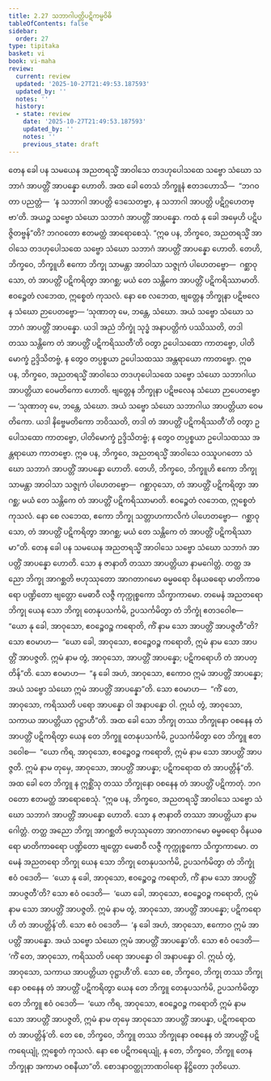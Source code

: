 ```yaml
---
title: 2.27 သဘာဂါပတ္တိပဋိကမ္မဝိဓိ
tableOfContents: false
sidebar:
  order: 27
type: tipitaka
basket: vi
book: vi-maha
review:
  current: review
  updated: '2025-10-27T21:49:53.187593'
  updated_by: ''
  notes: ''
  history:
  - state: review
    date: '2025-10-27T21:49:53.187593'
    updated_by: ''
    notes: ''
    previous_state: draft
---
```



<ReviewStatus review={frontmatter.review} showDetails={true} />

<HypothesisAnnotation frontmatter={frontmatter} />

<DynamicBreadcrumb />

<Division number="171" book="vi-maha" e="ch" v="3" p="170">

<Paragraph number="717" book="vi-maha">
တေန ခေါ ပန သမယေန အညတရသ္မိံ အာဝါသေ တဒဟုပေါသထေ သဗ္ဗော သံဃော သဘာဂံ အာပတ္တိံ အာပန္နော ဟောတိ. အထ ခေါ တေသံ ဘိက္ခူနံ ဧတဒဟောသိ—  “ဘဂဝတာ ပညတ္တံ—  ‘န သဘာဂါ အာပတ္တိ ဒေသေတဗ္ဗာ, န သဘာဂါ အာပတ္တိ ပဋိဂ္ဂဟေတဗ္ဗာ’တိ. အယဉ္စ သဗ္ဗော သံဃော သဘာဂံ အာပတ္တိံ အာပန္နော. ကထံ နု ခေါ အမှေဟိ ပဋိပဇ္ဇိတဗ္ဗန်”တိ? ဘဂဝတော ဧတမတ္ထံ အာရောစေသုံ.
</Paragraph>

<Paragraph number="718" book="vi-maha">
“ဣဓ ပန, ဘိက္ခဝေ, အညတရသ္မိံ အာဝါသေ တဒဟုပေါသထေ သဗ္ဗော သံဃော သဘာဂံ အာပတ္တိံ အာပန္နော ဟောတိ. တေဟိ, ဘိက္ခဝေ, ဘိက္ခူဟိ ဧကော ဘိက္ခု သာမန္တာ အာဝါသာ သဇ္ဇုကံ ပါဟေတဗ္ဗော—  ဂစ္ဆာဝုသော, တံ အာပတ္တိံ ပဋိကရိတွာ အာဂစ္ဆ; မယံ တေ သန္တိကေ အာပတ္တိံ ပဋိကရိဿာမာတိ. ဧဝဉ္စေတံ လဘေထ, ဣစ္စေတံ ကုသလံ. နော စေ လဘေထ, ဗျတ္တေန ဘိက္ခုနာ ပဋိဗလေန သံဃော ဉာပေတဗ္ဗော—
</Paragraph>

<Paragraph number="719" book="vi-maha">
‘သုဏာတု မေ, ဘန္တေ, သံဃော. အယံ သဗ္ဗော သံဃော သဘာဂံ အာပတ္တိံ အာပန္နော. ယဒါ အညံ ဘိက္ခုံ သုဒ္ဓံ အနာပတ္တိကံ ပဿိဿတိ, တဒါ တဿ သန္တိကေ တံ အာပတ္တိံ ပဋိကရိဿတီ’တိ ဝတွာ ဥပေါသထော ကာတဗ္ဗော, ပါတိမောက္ခံ ဥဒ္ဒိသိတဗ္ဗံ, န တွေဝ တပ္ပစ္စယာ ဥပေါသထဿ အန္တရာယော ကာတဗ္ဗော.
</Paragraph>

<Paragraph number="720" book="vi-maha">
ဣဓ ပန, ဘိက္ခဝေ, အညတရသ္မိံ အာဝါသေ တဒဟုပေါသထေ သဗ္ဗော သံဃော သဘာဂါယ အာပတ္တိယာ ဝေမတိကော ဟောတိ. ဗျတ္တေန ဘိက္ခုနာ ပဋိဗလေန သံဃော ဉာပေတဗ္ဗော—
</Paragraph>

<Paragraph number="721" book="vi-maha">
‘သုဏာတု မေ, ဘန္တေ, သံဃော. အယံ သဗ္ဗော သံဃော သဘာဂါယ အာပတ္တိယာ ဝေမတိကော. ယဒါ နိဗ္ဗေမတိကော ဘဝိဿတိ, တဒါ တံ အာပတ္တိံ ပဋိကရိဿတီ’တိ ဝတွာ ဥပေါသထော ကာတဗ္ဗော, ပါတိမောက္ခံ ဥဒ္ဒိသိတဗ္ဗံ; န တွေဝ တပ္ပစ္စယာ ဥပေါသထဿ အန္တရာယော ကာတဗ္ဗော.
</Paragraph>

<Paragraph number="722" book="vi-maha">
ဣဓ ပန, ဘိက္ခဝေ, အညတရသ္မိံ အာဝါသေ ဝဿူပဂတော သံဃော သဘာဂံ အာပတ္တိံ အာပန္နော ဟောတိ. တေဟိ, ဘိက္ခဝေ, ဘိက္ခူဟိ ဧကော ဘိက္ခု သာမန္တာ အာဝါသာ သဇ္ဇုကံ ပါဟေတဗ္ဗော—  ဂစ္ဆာဝုသော, တံ အာပတ္တိံ ပဋိကရိတွာ အာဂစ္ဆ; မယံ တေ သန္တိကေ တံ အာပတ္တိံ ပဋိကရိဿာမာတိ. ဧဝဉ္စေတံ လဘေထ, ဣစ္စေတံ ကုသလံ. နော စေ လဘေထ, ဧကော ဘိက္ခု သတ္တာဟကာလိကံ ပါဟေတဗ္ဗော—  ဂစ္ဆာဝုသော, တံ အာပတ္တိံ ပဋိကရိတွာ အာဂစ္ဆ; မယံ တေ သန္တိကေ တံ အာပတ္တိံ ပဋိကရိဿာမာ”တိ.
</Paragraph>

<Paragraph number="723" book="vi-maha">
တေန ခေါ ပန သမယေန အညတရသ္မိံ အာဝါသေ သဗ္ဗော သံဃော သဘာဂံ အာပတ္တိံ အာပန္နော ဟောတိ. သော န ဇာနာတိ တဿာ အာပတ္တိယာ နာမဂေါတ္တံ. တတ္ထ အညော ဘိက္ခု အာဂစ္ဆတိ ဗဟုဿုတော အာဂတာဂမော ဓမ္မဓရော ဝိနယဓရော မာတိကာဓရော ပဏ္ဍိတော ဗျတ္တော မေဓာဝီ လဇ္ဇီ ကုက္ကုစ္စကော သိက္ခာကာမော. တမေနံ အညတရော ဘိက္ခု ယေန သော ဘိက္ခု တေနုပသင်္ကမိ, ဥပသင်္ကမိတွာ တံ ဘိက္ခုံ ဧတဒဝေါစ—  “ယော နု ခေါ, အာဝုသော, ဧဝဉ္စေဝဉ္စ ကရောတိ, ကိံ နာမ သော အာပတ္တိံ အာပဇ္ဇတီ”တိ? သော ဧဝမာဟ—  “ယော ခေါ, အာဝုသော, ဧဝဉ္စေဝဉ္စ ကရောတိ, ဣမံ နာမ သော အာပတ္တိံ အာပဇ္ဇတိ. ဣမံ နာမ တွံ, အာဝုသော, အာပတ္တိံ အာပန္နော; ပဋိကရောဟိ တံ အာပတ္တိန်”တိ. သော ဧဝမာဟ—  “န ခေါ အဟံ, အာဝုသော, ဧကောဝ ဣမံ အာပတ္တိံ အာပန္နော; အယံ သဗ္ဗော သံဃော ဣမံ အာပတ္တိံ အာပန္နော”တိ. သော ဧဝမာဟ—  “ကိံ တေ, အာဝုသော, ကရိဿတိ ပရော အာပန္နော ဝါ အနာပန္နော ဝါ. ဣင်္ဃ တွံ, အာဝုသော, သကာယ အာပတ္တိယာ ဝုဋ္ဌာဟီ”တိ. အထ ခေါ သော ဘိက္ခု တဿ ဘိက္ခုနော ဝစနေန တံ အာပတ္တိံ ပဋိကရိတွာ ယေန တေ ဘိက္ခူ တေနုပသင်္ကမိ, ဥပသင်္ကမိတွာ တေ ဘိက္ခူ ဧတဒဝေါစ—  “ယော ကိရ, အာဝုသော, ဧဝဉ္စေဝဉ္စ ကရောတိ, ဣမံ နာမ သော အာပတ္တိံ အာပဇ္ဇတိ. ဣမံ နာမ တုမှေ, အာဝုသော, အာပတ္တိံ အာပန္နာ; ပဋိကရောထ တံ အာပတ္တိန်”တိ. အထ ခေါ တေ ဘိက္ခူ န ဣစ္ဆိံသု တဿ ဘိက္ခုနော ဝစနေန တံ အာပတ္တိံ ပဋိကာတုံ. ဘဂဝတော ဧတမတ္ထံ အာရောစေသုံ.
</Paragraph>

<Paragraph number="724" book="vi-maha">
“ဣဓ ပန, ဘိက္ခဝေ, အညတရသ္မိံ အာဝါသေ သဗ္ဗော သံဃော သဘာဂံ အာပတ္တိံ အာပန္နော ဟောတိ. သော န ဇာနာတိ တဿာ အာပတ္တိယာ နာမဂေါတ္တံ. တတ္ထ အညော ဘိက္ခု အာဂစ္ဆတိ ဗဟုဿုတော အာဂတာဂမော ဓမ္မဓရော ဝိနယဓရော မာတိကာဓရော ပဏ္ဍိတော ဗျတ္တော မေဓာဝီ လဇ္ဇီ ကုက္ကုစ္စကော သိက္ခာကာမော. တမေနံ အညတရော ဘိက္ခု ယေန သော ဘိက္ခု တေနုပသင်္ကမိ, ဥပသင်္ကမိတွာ တံ ဘိက္ခုံ ဧဝံ ဝဒေတိ—  ‘ယော နု ခေါ, အာဝုသော, ဧဝဉ္စေဝဉ္စ ကရောတိ, ကိံ နာမ သော အာပတ္တိံ အာပဇ္ဇတီ’တိ? သော ဧဝံ ဝဒေတိ—  ‘ယော ခေါ, အာဝုသော, ဧဝဉ္စေဝဉ္စ ကရောတိ, ဣမံ နာမ သော အာပတ္တိံ အာပဇ္ဇတိ. ဣမံ နာမ တွံ, အာဝုသော, အာပတ္တိံ အာပန္နော; ပဋိကရောဟိ တံ အာပတ္တိန်’တိ. သော ဧဝံ ဝဒေတိ—  ‘န ခေါ အဟံ, အာဝုသော, ဧကောဝ ဣမံ အာပတ္တိံ အာပန္နော. အယံ သဗ္ဗော သံဃော ဣမံ အာပတ္တိံ အာပန္နော’တိ. သော ဧဝံ ဝဒေတိ—  ‘ကိံ တေ, အာဝုသော, ကရိဿတိ ပရော အာပန္နော ဝါ အနာပန္နော ဝါ. ဣင်္ဃ တွံ, အာဝုသော, သကာယ အာပတ္တိယာ ဝုဋ္ဌာဟီ’တိ. သော စေ, ဘိက္ခဝေ, ဘိက္ခု တဿ ဘိက္ခုနော ဝစနေန တံ အာပတ္တိံ ပဋိကရိတွာ ယေန တေ ဘိက္ခူ တေနုပသင်္ကမိ, ဥပသင်္ကမိတွာ တေ ဘိက္ခူ ဧဝံ ဝဒေတိ—  ‘ယော ကိရ, အာဝုသော, ဧဝဉ္စေဝဉ္စ ကရောတိ ဣမံ နာမ သော အာပတ္တိံ အာပဇ္ဇတိ, ဣမံ နာမ တုမှေ အာဝုသော အာပတ္တိံ အာပန္နာ, ပဋိကရောထ တံ အာပတ္တိန်’တိ. တေ စေ, ဘိက္ခဝေ, ဘိက္ခူ တဿ ဘိက္ခုနော ဝစနေန တံ အာပတ္တိံ ပဋိကရေယျုံ, ဣစ္စေတံ ကုသလံ. နော စေ ပဋိကရေယျုံ, န တေ, ဘိက္ခဝေ, ဘိက္ခူ တေန ဘိက္ခုနာ အကာမာ ဝစနီယာ”တိ.

</Paragraph>
</Division>

<Paragraph number="725" type="center" book="vi-maha">
စောဒနာဝတ္ထုဘာဏဝါရော နိဋ္ဌိတော ဒုတိယော.
</Paragraph>